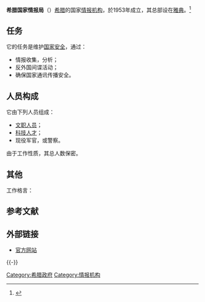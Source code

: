 {{Infobox Government agency
|agency_name     = 希腊国家情报局
|nativename      = NIS
|nativename_a    =
|nativename_r    = Εθνική Υπηρεσία Πληροφοριών
|logo            =
|logo_width      = 
|logo_height     = 
|logo_caption    =
|seal_caption    =
|formed          = 1953年5月9日
|preceding1      =
|preceding2      =
|dissolved       =
|superseding     =
|jurisdiction    = [[File:Flag_of_Greece.svg|22px]] [[希腊政府|希腊政府]]
|headquarters    =
|employees       =
|budget          =
|minister1_name  = [[克里斯托帕普齐斯|克里斯托帕普齐斯]]
|minister1_pfo   = 公民部长
|minister2_name  =
|minister2_pfo   =
|chief1_name     = [[康斯坦丁诺|康斯坦丁诺]]
|chief1_position =  局长
|chief2_name     =
|chief2_position =
|parent_agency   =
|child1_agency   =
|child2_agency   =
|website         = http://www.nis.gr
|footnotes       =
}}

'''希腊国家情报局'''（{{lang-el|ΕθνικήΥπηρεσίαΠληροφοριών，ΕΥΠ，ethnikiypiresiapliroforion}}）[[希腊|希腊]]的国家[[情报机构|情报机构]]，於1953年成立，其总部设在[[雅典|雅典]]。<ref>{{Cite web |url=http://www.nis.gr/ |title=存档副本 |accessdate=2011-08-03 |archive-date=2003-12-15 |archive-url=https://web.archive.org/web/20031215090601/http://www.nis.gr/ |dead-url=no }}</ref>

== 任务 ==
它的任务是维护[[国家安全|国家安全]]，通过：
* 情报收集，分析；
* 反外国间谍活动；
* 确保国家通讯传播安全。

== 人员构成 ==
它由下列人员组成：
* [[文职人员|文职人员]]；
* [[科技人才|科技人才]]；
* 现役军官，或警察。
由于工作性质，其总人数保密。

== 其他 ==
工作格言：{{lang|el|λόγωναπορρήτωνεκφοράνμηποιού}}

== 参考文献  ==
{{Reflist}}

==外部链接==
* [http://www.nis.gr 官方网站] {{Wayback|url=http://www.nis.gr/ |date=20031215090601 }} {{el}}

{{-}}
{{希腊专题}}
{{National Intelligence Agencies}}

[[Category:希腊政府|Category:希腊政府]]
[[Category:情报机构|Category:情报机构]]